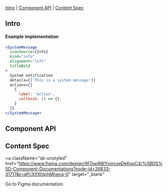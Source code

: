 

<Meta of={Stories} />

<Title>SystemMessage</Title>

[Intro](#Intro) | [Component API](#ComponentAPI) | [Content Spec](#ContentSpec)

## Intro <a id="Intro" />

<Canvas of={Stories.WithKindPositive} sourceState="none" />

#### Example implementation

```jsx
<SystemMessage
  iconSource={Info}
  kind="info"
  alignment="left"
  titleBold
>
  System notification
  details={['This is a system message']}
  actions={[
    {
      label: 'Action',
      callback: () => {},
    }
  ]}
</SystemMessage>
```

## Component API <a id="ComponentAPI" />

<ArgTypes of={Stories.Default} sort="requiredFirst" />

## Content Spec <a id="ContentSpec" />

<a
  className="sb-unstyled"
  href="https://www.figma.com/design/9FDwjR8lYvincseDkKypC4/%5BDS%5D-Component-Documentations?node-id=26833-31717&t=qPcXIfXhlphMhecq-0"
  target="_blank"
>
  Go to Figma documentation
</a>